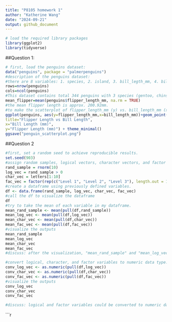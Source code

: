 ```yaml
---
title: "P8105 homework 1"
author: "Katherine Wang"
date: "2024-09-21"
output: github_document
---
```


```r
# load the required library packages
library(ggplot2)
library(tidyverse)
```


##Question 1:
```r
# first, load the penguins dataset:
data("penguins", package = "palmerpenguins")
#description of the penguins dataset:
#there are 8 variables: 1. species, 2. island, 3. bill_legth_mm, 4. bill_depth_mm, 5. flipper_length_mm, 6. body_mass_g, 7. sex, 8. year.  
rows=nrow(penguins)
cols=ncol(penguins)
#This dataset contains total 344 penguins with 3 species (gentoo, chinstrap, and adelie), and they from 3 island (biscoe, dream, and torgersen)
mean_flipper=mean(penguins$flipper_length_mm, na.rm = TRUE)
#the mean flipper length is approx. 200.92mm.
#to make the scatterplot of flipper_length_mm (y) vs. bill_length_mm (x):
ggplot(penguins, aes(y=flipper_length_mm,x=bill_length_mm))+geom_point(aes(color=species), na.rm=TRUE)+labs(
title="Flipper Length vs Bill Length", 
x="Bill Length (mm)", 
y="Flipper Length (mm)") + theme_minimal()
ggsave("penguin_scatterplot.png")
```
##Question 2
```r
#first, set a random seed to achieve reproducible results.
set.seed(903)
#assign random samples, logical vectors, character vectors, and factor vectors to variables.
rand_sample = rnorm(10)
log_vec = rand_sample > 0
char_vec = letters[1:10]
fac_vec = factor(rep(c("Level 1", "Level 2", "Level 3"), length.out = 10))
#create a dataframe using previously defined variables.
df <- data.frame(rand_sample, log_vec, char_vec, fac_vec)  
#call the df to visualize the dataframe
df
#try to take the mean of each variable in my dataframe.
mean_rand_sample <- mean(pull(df,rand_sample))
mean_log_vec <- mean(pull(df,log_vec))
mean_char_vec <- mean(pull(df,char_vec))
mean_fac_vec <- mean(pull(df,fac_vec))
#visualize the outputs
mean_rand_sample
mean_log_vec
mean_char_vec
mean_fac_vec
#discuss: after the visualization, "mean_rand_sample" and "mean_log_vec" works, they have the mean values, which is -0.05094842 and 0.4, respectively. However, pulling the mean for "mean_char_vec"and "mean_fac_vec" did not work since both of the arguments are not numeric or logical, hence NA is returned for both. 

#convert logical, character, and factor variables to numeric data type.
conv_log_vec <- as.numeric(pull(df,log_vec))
conv_char_vec <- as.numeric(pull(df,char_vec))
conv_fac_vec <- as.numeric(pull(df,fac_vec))
#visualize the outputs
conv_log_vec
conv_char_vec
conv_fac_vec

#discuss: logical and factor variables could be converted to numeric data type, but the character variable couldn't (received a warning for trying to convert the character variable into numeric, and NAs were introduced by coercion). I expected logical variable to convert to numeric, but did not expect the factor variable to. It makes sense that the character variable could not be converted to numeric. This partially explains what happens when I tried to take the mean of the variables, but did not explain the phenomenon for factor variable.  
```

```r

